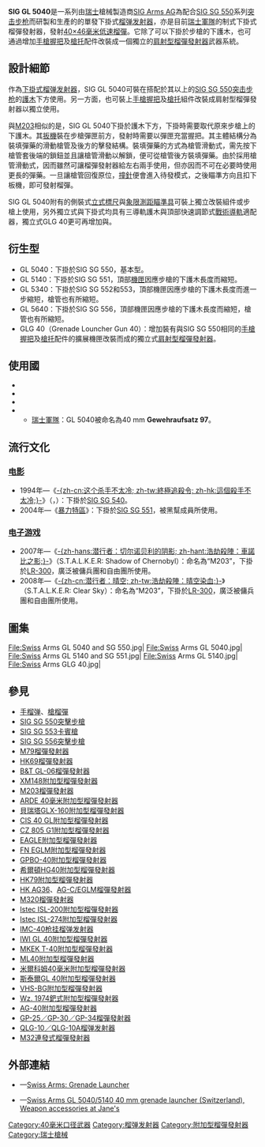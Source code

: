 {{noteTA
|G1=軍事
|G2=長度單位
|G3=Firearms
}}
{{Infobox Weapon
|name= SIG GL 5040
|image= File:5130 026 40 mm Gewehraufsatz 97 zum Sturmgewehr 90.jpg
|image_size= 300px
|caption= 裝上'''SIG GL 5040'''和其[[立式標尺|立式標尺]]的瑞士軍隊SG 550
|origin= {{flagcountry|Switzerland}}
|type= [[榴弹发射器#附加型榴弹发射器|下掛式榴弹发射器]]
<!-- Type selection -->
|is_ranged= yes
|is_bladed= 
|is_explosive= 
|is_artillery= 
|is_vehicle= 
|is_missile= 
|is_UK= 
<!-- Service history -->
|service= 1997年—
|used_by= 參見[[#使用國|使用國]]
|wars= 
<!-- 生產歷史 -->
|designer= [[瑞士軍工|Swiss Arms Neuhausen]]
|design_date= 
|manufacturer= Swiss Arms AG<br />（前身為[[SIG_Arms|SIG Arms AG]]）
|unit_cost= 
|production_date= 
|number= 
|variants= <div class="NavFrame collapsed" style="color: black; background-color: #FFFFFF; margin: 0 auto; padding: 0 10px; text-align: left;"><div class="NavHead" style="background-color: #FFFFFF; margin: 0 auto; padding: 0 10px; font-weight:normal;"></div><div class="NavContent" style="background-color: #FFFFFF; margin: 0 auto; padding: 0 10px;">
* GL 5140
* GL 5340
* GL 5640
* GLG 40
</div>
</div>
<!-- General specifications -->
|spec_label= 
|weight= <div class="NavFrame collapsed" style="color: black; background-color: #FFFFFF; margin: 0 auto; padding: 0 10px; text-align: left;"><div class="NavHead" style="background-color: #FFFFFF; margin: 0 auto; padding: 0 10px; font-weight:normal;"></div><div class="NavContent" style="background-color: #FFFFFF; margin: 0 auto; padding: 0 10px;">
* GL 5040：1.735[[千克|千克]]（3.83[[磅|磅]]）
* GL 5140：1.735公斤（3.83磅）
* GL 5340：1.57公斤（3.46磅）
* GL 5640：1.09公斤（2.39磅）
* GLG 40：2.5公斤（5.5磅）
</div>
</div>
|length= <div class="NavFrame collapsed" style="color: black; background-color: #FFFFFF; margin: 0 auto; padding: 0 10px; text-align: left;"><div class="NavHead" style="background-color: #FFFFFF; margin: 0 auto; padding: 0 10px; font-weight:normal;"></div><div class="NavContent" style="background-color: #FFFFFF; margin: 0 auto; padding: 0 10px;">
* GL 5040：432[[毫米|毫米]]（17.01[[英寸|英寸]]）
* GL 5140：432毫米（17.01英吋）
* GL 5340：376毫米（14.8英吋）
* GL 5640：313毫米（12.3英吋）
* GLG 40、槍托縮折：480毫米（18.9英吋）
* GLG 40、槍托伸展：710毫米（27.95英吋）
</div>
</div>
|part_length= <div class="NavFrame collapsed" style="color: black; background-color: #FFFFFF; margin: 0 auto; padding: 0 10px; text-align: left;"><div class="NavHead" style="background-color: #FFFFFF; margin: 0 auto; padding: 0 10px; font-weight:normal;"></div><div class="NavContent" style="background-color: #FFFFFF; margin: 0 auto; padding: 0 10px;">
* GL 5040：305毫米（12.01英吋）
* GL 5140：305毫米（12.01英吋）
* GL 5340：250毫米（9.84英吋）
* GL 5640：233毫米（9.2英吋）
* GLG 40：305毫米（12.01英吋）
</div>
</div>
|width= <div class="NavFrame collapsed" style="color: black; background-color: #FFFFFF; margin: 0 auto; padding: 0 10px; text-align: left;"><div class="NavHead" style="background-color: #FFFFFF; margin: 0 auto; padding: 0 10px; font-weight:normal;"></div><div class="NavContent" style="background-color: #FFFFFF; margin: 0 auto; padding: 0 10px;">
* GL 5040：60毫米（2.36英吋）
* GL 5140：60毫米（2.36英吋）
* GL 5340：60毫米（2.36英吋）
* GL 5640：62毫米（2.44英吋）
* GLG 40：60毫米（2.36英吋）
</div>
</div>
|height= <div class="NavFrame collapsed" style="color: black; background-color: #FFFFFF; margin: 0 auto; padding: 0 10px; text-align: left;"><div class="NavHead" style="background-color: #FFFFFF; margin: 0 auto; padding: 0 10px; font-weight:normal;"></div><div class="NavContent" style="background-color: #FFFFFF; margin: 0 auto; padding: 0 10px;">
* GL 5040：113毫米（4.45英吋）
* GL 5140：113毫米（4.45英吋）
* GL 5340：113毫米（4.45英吋）
* GL 5640：101.6毫米（4英吋）
* GLG 40：166毫米（6.54英吋）
</div>
</div>
|diameter= 
|crew= 
<!-- Ranged weapon specifications -->
|cartridge= [[40毫米榴彈|40×46毫米低速榴彈]]
|caliber= 40毫米（1.57英吋）
|barrels= 1根，[[鋁合金|鋁合金]]製，具有{{Link-en|塗料光澤|Paint sheen|啞光}}黑的耐腐蝕處理表面，[[槍口|槍口]]加強形成保護環，滑動及[[中折式|中折式]]裝填結構
<div class="NavFrame collapsed" style="color: black; background-color: #FFFFFF; margin: 0 auto; padding: 0 10px; text-align: left;"><div class="NavHead" style="background-color: #FFFFFF; margin: 0 auto; padding: 0 10px; font-weight:normal;"></div><div class="NavContent" style="background-color: #FFFFFF; margin: 0 auto; padding: 0 10px;">
* GL 5040：標準[[膛線|膛線]]纏距為1：47.24，膛線6條，右旋
* GL 5140：標準膛線纏距為1：47.24，膛線6條，右旋
* GL 5340：標準膛線纏距為1：47.24，膛線12條，右旋
* GL 5640：標準膛線纏距為1：47.64，膛線6條，右旋
* GLG 40：標準膛線纏距為1：47.24，膛線6條，右旋
</div>
</div>
|action= <div class="NavFrame collapsed" style="color: black; background-color: #FFFFFF; margin: 0 auto; padding: 0 10px; text-align: left;"><div class="NavHead" style="background-color: #FFFFFF; margin: 0 auto; padding: 0 10px; font-weight:normal;"></div><div class="NavContent" style="background-color: #FFFFFF; margin: 0 auto; padding: 0 10px;">
* [[泵動式|泵動式]]
* 槍管滑動式及後膛閉鎖
* [[扳机#双动式|純雙動操作扳機]]
</div>
</div>
|mode= {{Link-en|單發|Single-shot}}
|rate= 12發／分鐘
|velocity= 75.89[[米每秒|米／秒]]（249[[英尺每秒|英尺／秒]]）
|energy= 
|range= <div class="NavFrame collapsed" style="color: black; background-color: #FFFFFF; margin: 0 auto; padding: 0 10px; text-align: left;"><div class="NavHead" style="background-color: #FFFFFF; margin: 0 auto; padding: 0 10px; font-weight:normal;"></div><div class="NavContent" style="background-color: #FFFFFF; margin: 0 auto; padding: 0 10px;">
* 點目標、低速型榴彈：100[[米_(单位)|公尺]]（109.36[[码|码]]，328.08[[英尺|英尺]]）
* 面目標、低速型榴彈：300公尺（328.08码，984.24英尺）
</div>
</div>
|max_range= 400公尺（437.45码，1,312.34英尺）
|feed= 手動{{Link-en|後膛裝填武器|Breech-loading weapon|後膛裝填}}
|sights= 獨立式榴彈發射器擴展[[機匣|機匣]]或步槍上的[[皮卡汀尼導軌|MIL-STD-1913戰術導軌]]安裝可用的輔助瞄准器：<div class="NavFrame collapsed" style="color: black; background-color: #FFFFFF; margin: 0 auto; padding: 0 10px; text-align: left;"><div class="NavHead" style="background-color: #FFFFFF; margin: 0 auto; padding: 0 10px; font-weight:normal;"></div><div class="NavContent" style="background-color: #FFFFFF; margin: 0 auto; padding: 0 10px;">
* [[機械瞄具|機械瞄具]]：
** [[立式標尺|立式標尺]][[照門|照門]]和柱狀[[照準器|準星]]（照門及準星具有[[氚|氚]]光夜間用瞄準點，兩者均可折疊或拆卸）
** [[象限測距瞄準具|象限測距瞄準具]]
* [[瞄準鏡|光學瞄準鏡]]
* [[紅點鏡|紅點鏡／反射式瞄準鏡]]
* [[全像武器照準器|全息瞄準鏡]]
* [[夜視鏡|夜視鏡]]
* [[熱成像儀|熱成像儀]]
* [[火控系統|火控組件]]（FCU）
** FN FCU-850N
** FN FCU-1.5M
** 貝瑞塔榴彈發射器火控系統
* [[雷射瞄準器|雷射瞄準器]]
</div>
</div>
<!-- 火炮規格 -->
|breech= 
|recoil= 
|carriage= 
|elevation= 
|traverse= 
<!-- 刃器規格 --> 
|blade_type= 
|hilt_type= 
|sheath_type= 
|head_type= 
|haft_type= 
<!-- 爆炸物內填炸藥規格 --> 
|filling= 
|filling_weight= 
|detonation= 
|yield= 
<!-- 車輛/飛彈規格 -->
|armour= 
|primary_armament= 
|secondary_arament= 
|engine= 
|engine_power= 
|transmission= 
|payload_capacity= 
|fuel_capacity= 
|pw_ratio= 
|suspension= 
|clearance= 
|vehicle_range= 
|speed= 
|guidance= 
|steering= 
<!-- Missiles only -->
|wingspan= 
|propellant= 
|ceiling= 
|altitude= 
|depth= 
|boost= 
|accuracy= 
|launch_platform= 
|transport= 
}}

'''SIG GL 5040'''是一系列由[[瑞士|瑞士]]槍械製造商[[瑞士軍工|SIG Arms AG]]為配合[[SIG_SG_550突擊步槍|SIG SG 550]]系列[[突击步枪|突击步枪]]而研製和生產的的單發下掛式[[榴弹发射器|榴弹发射器]]，亦是目前[[瑞士軍事|瑞士軍隊]]的制式下掛式榴彈發射器，發射[[40毫米榴彈|40×46毫米低速榴彈]]。它除了可以下掛於步槍的下護木，也可通過增加[[手槍握把|手槍握把]]及[[槍托|槍托]]配件改裝成一個獨立的[[榴弹发射器#肩射型榴弹发射器|肩射型榴彈發射器]]武器系統。

== 設計細節 ==
作為[[榴弹发射器#附加型榴弹发射器|下掛式榴弹发射器]]，SIG GL 5040可裝在搭配於其以上的[[SIG_SG_550突擊步槍|SIG SG 550]][[突击步枪|突击步枪]]的[[護木|護木]]下方使用。另一方面，也可裝上[[手槍握把|手槍握把]]及{{Link-en|伸縮式槍托|Telescoping stock|伸縮式}}[[槍托|槍托]]組件改裝成肩射型榴彈發射器以獨立使用。

與[[M203榴彈發射器|M203]]相似的是，SIG GL 5040下掛於護木下方，下掛時需要取代原來步槍上的下護木。其[[扳機|扳機]]裝在步槍彈匣前方，發射時需要以彈匣充當握把。其主體結構分為裝填彈藥的滑動槍管及後方的擊發結構。裝填彈藥的方式為槍管滑動式，需先按下槍管套後端的鎖鈕並且讓槍管滑動以解鎖，便可從槍管後方裝填彈藥。由於採用槍管滑動式，因而雖然可讓榴彈發射器給左右兩手使用，但亦因而不可在必要時使用更長的彈藥。一旦讓槍管回復原位，[[撞針|撞針]]便會進入待發模式，之後瞄準方向且扣下板機，即可發射榴彈。

SIG GL 5040附有的側裝式[[立式標尺|立式標尺]]與[[象限測距瞄準具|象限測距瞄準具]]可裝上獨立改裝組件或步槍上使用，另外獨立式與下掛式均具有三導軌護木與頂部快速調節式[[皮卡汀尼導軌|戰術導軌]]適配器，獨立式GLG 40更可再增加{{Link-en|托腮板|Cheekpiece}}與{{Link-en|槍背帶|Sling (firearms)}}。

== 衍生型 ==
* GL 5040：下掛於SIG SG 550，基本型。
* GL 5140：下掛於SIG SG 551，頂部[[機匣|機匣]]因應步槍的下護木長度而縮短。
* GL 5340：下掛於SIG SG 552和553，頂部機匣因應步槍的下護木長度而進一步縮短，槍管也有所縮短。
* GL 5640：下掛於SIG SG 556，頂部機匣因應步槍的下護木長度而縮短，槍管也有所縮短。
* GLG 40（Grenade Louncher Gun 40）：增加裝有與SIG SG 550相同的[[手槍握把|手槍握把]]及[[槍托|槍托]]配件的擴展機匣改裝而成的獨立式[[榴弹发射器#肩射型榴弹发射器|肩射型榴彈發射器]]。

== 使用國 ==
* {{flagcountry|Egypt}}
* {{flagcountry|Malaysia}}
* {{flagcountry|Romania}}
* {{flagcountry|Switzerland}}
** [[瑞士軍事|瑞士軍隊]]：GL 5040被命名為40 mm '''Gewehraufsatz 97'''。

== 流行文化 ==
=== [[电影|电影]] ===
* 1994年—《[[這個殺手不太冷|-{zh-cn:这个杀手不太冷; zh-tw:終極追殺令; zh-hk:這個殺手不太冷;}-]]》（{{Lang-fr|Léon}}，{{Lang-en|The Professional}}）：下掛於[[SIG_SG_540突擊步槍|SIG SG 540]]。
* 2004年—《[[暴力特區|暴力特區]]》：下掛於[[SIG_SG_550突擊步槍|SIG SG 551]]，被黑幫成員所使用。

=== [[电子游戏|电子游戏]] ===
* 2007年—《[[浩劫殺陣：車諾比之影|-{zh-hans:潜行者：切尔诺贝利的阴影; zh-hant:浩劫殺陣：車諾比之影;}-]]》（S.T.A.L.K.E.R: Shadow of Chernobyl）：命名為“M203”，下掛於[[LR-300突擊步槍|LR-300]]，廣泛被傭兵團和自由團所使用。
* 2008年—《[[浩劫殺陣：晴空染血|-{zh-cn:潜行者：晴空; zh-tw:浩劫殺陣：晴空染血;}-]]》（S.T.A.L.K.E.R: Clear Sky）：命名為“M203”，下掛於[[LR-300突擊步槍|LR-300]]，廣泛被傭兵團和自由團所使用。

== 圖集 ==
<gallery widths="120px" heights="120px" perrow="5">
File:Swiss Arms GL 5040 and SG 550.jpg|
File:Swiss Arms GL 5040.jpg|
File:Swiss Arms GL 5140 and SG 551.jpg|
File:Swiss Arms GL 5140.jpg|
File:Swiss Arms GLG 40.jpg|
</gallery>

== 參見 ==
{{commons category|Swiss Arms GL 5040|SIG GL 5040}}
{{commons category|Swiss Arms GL 5140|SIG GL 5140}}
{{commons category|Swiss Arms GLG 40|SIG GLG 40}}
{{div col|cols=2}}
* [[手榴弹|手榴弹]]、[[步槍用榴彈|槍榴彈]]
* [[SIG_SG_550突擊步槍|SIG SG 550突擊步槍]]
* [[SIG_SG_553卡賓槍|SIG SG 553卡賓槍]]
* [[SIG_SG_556突擊步槍|SIG SG 556突擊步槍]]
* [[M79榴彈發射器|M79榴彈發射器]]
* [[HK69榴彈發射器|HK69榴彈發射器]]
* [[B&T_GL-06榴彈發射器|B&T GL-06榴彈發射器]]
* [[XM148附加型榴彈發射器|XM148附加型榴彈發射器]]
* [[M203榴彈發射器|M203榴彈發射器]]
* [[ARDE_40毫米附加型榴彈發射器|ARDE 40毫米附加型榴彈發射器]]
* [[貝瑞塔GLX-160附加型榴彈發射器|貝瑞塔GLX-160附加型榴彈發射器]]
* [[CIS_40_GL附加型榴彈發射器|CIS 40 GL附加型榴彈發射器]]
* [[CZ_805_G1附加型榴彈發射器|CZ 805 G1附加型榴彈發射器]]
* [[EAGLE附加型榴彈發射器|EAGLE附加型榴彈發射器]]
* [[FN_EGLM附加型榴彈發射器|FN EGLM附加型榴彈發射器]]
* [[GPBO-40附加型榴彈發射器|GPBO-40附加型榴彈發射器]]
* [[希爾頓HG40附加型榴彈發射器|希爾頓HG40附加型榴彈發射器]]
* [[HK79附加型榴彈發射器|HK79附加型榴彈發射器]]
* [[HK_AG36附加型榴彈發射器|HK AG36]]、[[HK_AG-C/EGLM附加型榴彈發射器|AG-C/EGLM榴彈發射器]]
* [[M320榴彈發射器|M320榴彈發射器]]
* [[Istec_ISL-200附加型榴彈發射器|Istec ISL-200附加型榴彈發射器]]
* [[Istec_ISL-274附加型榴彈發射器|Istec ISL-274附加型榴彈發射器]]
* [[IMC-40枪挂榴弹发射器|IMC-40枪挂榴弹发射器]]
* [[IWI_GL_40附加型榴彈發射器|IWI GL 40附加型榴彈發射器]]
* [[MKEK_T-40附加型榴彈發射器|MKEK T-40附加型榴彈發射器]]
* [[ML40附加型榴彈發射器|ML40附加型榴彈發射器]]
* [[米爾科姆40毫米附加型榴彈發射器|米爾科姆40毫米附加型榴彈發射器]]
* [[斯泰爾GL_40附加型榴彈發射器|斯泰爾GL 40附加型榴彈發射器]]
* [[VHS-BG附加型榴彈發射器|VHS-BG附加型榴彈發射器]]
* [[Wz._1974鈀式附加型榴彈發射器|Wz. 1974鈀式附加型榴彈發射器]]
* [[AG-40附加型榴彈發射器|AG-40附加型榴彈發射器]]
* [[GP-25附加型榴彈發射器|GP-25／GP-30／GP-34榴彈發射器]]
* [[10式枪挂榴弹发射器|QLG-10／QLG-10A榴弹发射器]]
* [[米尔科姆转轮连发式榴弹发射器|M32連發式榴彈發射器]]
{{div col end}}
<!-- == 資料來源 ==
{{refbegin}}
<references />
{{refend}}
== 參考文獻 == -->

== 外部連結 ==
* {{en icon}}—[http://www.swissarms.ch/en/SAN_Grenade_Launcher.html Swiss Arms: Grenade Launcher]{{Wayback|url=http://www.swissarms.ch/en/SAN_Grenade_Launcher.html |date=20160316175713 }}
* {{en icon}}—[http://www.janes.com/articles/Janes-Police-and-Homeland-Security-Equipment/Swiss-Arms-GL-5040-5140-40-mm-grenade-launcher-Switzerland.html Swiss Arms GL 5040/5140 40 mm grenade launcher (Switzerland), Weapon accessories at Jane's]

[[Category:40毫米口径武器|Category:40毫米口径武器]]
[[Category:榴弹发射器|Category:榴弹发射器]]
[[Category:附加型榴彈發射器|Category:附加型榴彈發射器]]
[[Category:瑞士槍械|Category:瑞士槍械]]